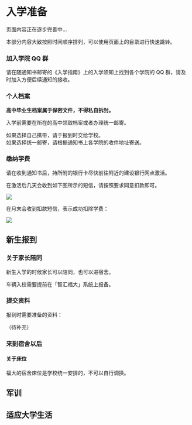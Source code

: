 
# 入学准备

<Callout type="warning">页面内容正在逐步完善中...</Callout>

<Callout type="info">
  本部分内容大致按照时间顺序排列，可以使用页面上的目录进行快速跳转。
</Callout>

### 加入学院 QQ 群

请在随通知书邮寄的《入学指南》上的入学须知上找到各个学院的 QQ 群，请及时加入方便后续通知的接收。

### 个人档案

**高中毕业生档案属于保密文件，不得私自拆封。**

入学前需要在所在的高中领取档案或者办理统一邮寄。

如果选择自己携带，请于报到时交给学校。<br />
如果选择统一邮寄，请根据通知书上各学院的收件地址寄送。

### 缴纳学费

请在收到通知书后，持所附的银行卡尽快前往附近的建设银行网点激活。

在激活后几天会收到如下图所示的短信，请按照要求同意扣款即可。

![](/freshmen-1.png)

在月末会收到扣款短信，表示成功扣除学费：

![](/freshmen-2.png)

## 新生报到

### 关于家长陪同

新生入学的时候家长可以陪同，也可以进宿舍。

车辆入校需要提前在「智汇福大」系统上报备。

### 提交资料

报到时需要准备的资料：

（待补充）

### 来到宿舍以后

#### 关于床位

福大的宿舍床位是学校统一安排的，不可以自行调换。

## 军训

## 适应大学生活
